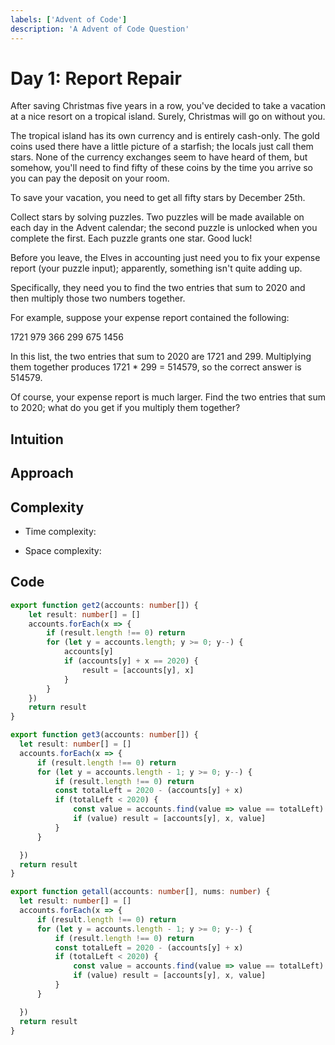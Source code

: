 ```yaml
---
labels: ['Advent of Code']
description: 'A Advent of Code Question'
---
```


# Day 1: Report Repair

After saving Christmas five years in a row, you've decided to take a vacation at a nice resort on a tropical island. Surely, Christmas will go on without you.

The tropical island has its own currency and is entirely cash-only. The gold coins used there have a little picture of a starfish; the locals just call them stars. None of the currency exchanges seem to have heard of them, but somehow, you'll need to find fifty of these coins by the time you arrive so you can pay the deposit on your room.

To save your vacation, you need to get all fifty stars by December 25th.

Collect stars by solving puzzles. Two puzzles will be made available on each day in the Advent calendar; the second puzzle is unlocked when you complete the first. Each puzzle grants one star. Good luck!

Before you leave, the Elves in accounting just need you to fix your expense report (your puzzle input); apparently, something isn't quite adding up.

Specifically, they need you to find the two entries that sum to 2020 and then multiply those two numbers together.

For example, suppose your expense report contained the following:

1721
979
366
299
675
1456

In this list, the two entries that sum to 2020 are 1721 and 299. Multiplying them together produces 1721 * 299 = 514579, so the correct answer is 514579.

Of course, your expense report is much larger. Find the two entries that sum to 2020; what do you get if you multiply them together?

## Intuition
<!-- Describe your first thoughts on how to solve this problem. -->


## Approach
<!-- Describe your approach to solving the problem. -->


## Complexity
- Time complexity:
<!-- Add your time complexity here, e.g. $$O(n)$$ -->

- Space complexity:
<!-- Add your space complexity here, e.g. $$O(n)$$ -->

## Code

```ts
export function get2(accounts: number[]) {
    let result: number[] = []
    accounts.forEach(x => {
        if (result.length !== 0) return
        for (let y = accounts.length; y >= 0; y--) {
            accounts[y]
            if (accounts[y] + x == 2020) {
                result = [accounts[y], x]
            }
        }
    })
    return result
}

export function get3(accounts: number[]) {
  let result: number[] = []
  accounts.forEach(x => {
      if (result.length !== 0) return
      for (let y = accounts.length - 1; y >= 0; y--) {
          if (result.length !== 0) return
          const totalLeft = 2020 - (accounts[y] + x)
          if (totalLeft < 2020) {
              const value = accounts.find(value => value == totalLeft)
              if (value) result = [accounts[y], x, value]
          }
      }

  })
  return result
}

export function getall(accounts: number[], nums: number) {
  let result: number[] = []
  accounts.forEach(x => {
      if (result.length !== 0) return
      for (let y = accounts.length - 1; y >= 0; y--) {
          if (result.length !== 0) return
          const totalLeft = 2020 - (accounts[y] + x)
          if (totalLeft < 2020) {
              const value = accounts.find(value => value == totalLeft)
              if (value) result = [accounts[y], x, value]
          }
      }

  })
  return result
}
```